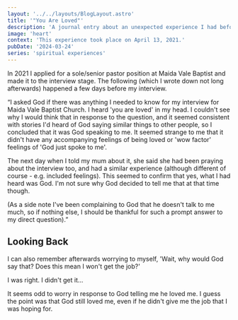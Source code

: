 ```yaml
---
layout: '../../layouts/BlogLayout.astro'
title: '"You Are Loved"'
description: 'A journal entry about an unexpected experience I had before a job interview.'
image: 'heart'
context: 'This experience took place on April 13, 2021.'
pubDate: '2024-03-24'
series: 'spiritual experiences'
---
```


In 2021 I applied for a sole/senior pastor position at Maida Vale Baptist and made it to the interview stage. The following (which I wrote down not long afterwards) happened a few days before my interview.

“I asked God if there was anything I needed to know for my interview for Maida Vale Baptist Church. I heard 'you are loved' in my head. I couldn't see why I would think that in response to the question, and it seemed consistent with stories I'd heard of God saying similar things to other people, so I concluded that it was God speaking to me. It seemed strange to me that it didn't have any accompanying feelings of being loved or 'wow factor' feelings of 'God just spoke to me'.

The next day when I told my mum about it, she said she had been praying about the interview too, and had a similar experience (although different of course - e.g. included feelings). This seemed to confirm that yes, what I had heard was God. I'm not sure why God decided to tell me that at that time though.

(As a side note I've been complaining to God that he doesn't talk to me much, so if nothing else, I should be thankful for such a prompt answer to my direct question).”

## Looking Back

I can also remember afterwards worrying to myself, 'Wait, why would God say that? Does this mean I won't get the job?'

I was right. I didn't get it...

It seems odd to worry in response to God telling me he loved me. I guess the point was that God still loved me, even if he didn't give me the job that I was hoping for.
